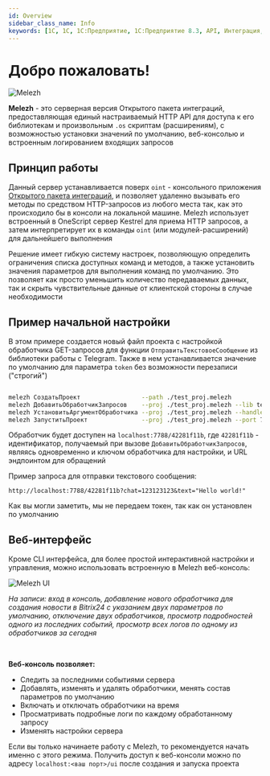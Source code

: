 ```yaml
---
id: Overview
sidebar_class_name: Info
keywords: [1C, 1С, 1С:Предприятие, 1С:Предприятие 8.3, API, Интеграция, Сервисы, Обмен, OneScript, CLI, HTTP, Melezh]
---
```


# Добро пожаловать!

![Melezh](../../../static/img/melezh_long.png)

**Melezh** - это серверная версия Открытого пакета интеграций, предоставляющая единый настраиваемый HTTP API для доступа к его библиотекам и произвольным `.os` скриптам (расширениям), с возможностью установки значений по умолчанию, веб-консолью и встроенным логированием входящих запросов

## Принцип работы

Данный сервер устанавливается поверх `oint` - консольного приложения [Открытого пакета интеграций](https://github.com/Bayselonarrend/OpenIntegrations), и позволяет удаленно вызывать его методы по средством HTTP-запросов из любого места так, как это происходило бы в консоли на локальной машине. Melezh использует встроенный в OneScript сервер Kestrel для приема HTTP запросов, а затем интерпретирует их в команды `oint` (или модулей-расширений) для дальнейшего выполнения

Решение имеет гибкую систему настроек, позволяющую определить ограничения списка доступных команд и методов, а также установить значения параметров для выполнения команд по умолчанию. Это позволяет как просто уменьшить количество передаваемых данных, так и скрыть чувствительные данные от клиентской стороны в случае необходимости


## Пример начальной настройки

В этом примере создается новый файл проекта с настройкой обработчика GET-запросов для функции `ОтправитьТекстовоеСообщение` из библиотеки работы с Telegram. Также в нем устанавливается значение по умолчанию для параметра `token` без возможности перезаписи ("строгий")

```bash

melezh СоздатьПроект                 --path ./test_proj.melezh
melezh ДобавитьОбработчикЗапросов    --proj ./test_proj.melezh --lib telegram --func ОтправитьТекстовоеСообщение --method GET
melezh УстановитьАргументОбработчика --proj ./test_proj.melezh --handler 42281f11b --arg token --value "***" --strict true
melezh ЗапуститьПроект               --proj ./test_proj.melezh --port 7788

```

Обработчик будет доступен на `localhost:7788/42281f11b`, где `42281f11b` - идентификатор, получаемый при вызове `ДобавитьОбработчикЗапросов`, являясь одновременно и ключом обработчика для настройки, и URL эндпоинтом для обращений

Пример запроса для отправки текстового сообщения:

```url
http://localhost:7788/42281f11b?chat=123123123&text="Hello world!"
```

Как вы могли заметить, мы не передаем токен, так как он установлен по умолчанию

## Веб-интерфейс

Кроме CLI интерфейса, для более простой интерактивной настройки и управления, можно использовать встроенную в Melezh веб-консоль:

![Melezh UI](../../../static/img/melezh_ui.gif)

*На записи: вход в консоль, добавление нового обработчика для создания новости в Bitrix24 с указанием двух параметров по умолчанию, отключение двух обработчиков, просмотр подробностей одного из последних событий, просмотр всех логов по одному из обработчиков за сегодня*

<br/>

**Веб-консоль позволяет:**
- Следить за последними событиями сервера
- Добавлять, изменять и удалять обработчики, менять состав параметров по умолчанию
- Включать и отключать обработчики на время
- Просматривать подробные логи по каждому обработанному запросу
- Изменять настройки сервера

Если вы только начинаете работу с Melezh, то рекомендуется начать именно с этого режима. Получить доступ к веб-консоли можно по адресу `localhost:<ваш порт>/ui` после создания и запуска проекта


